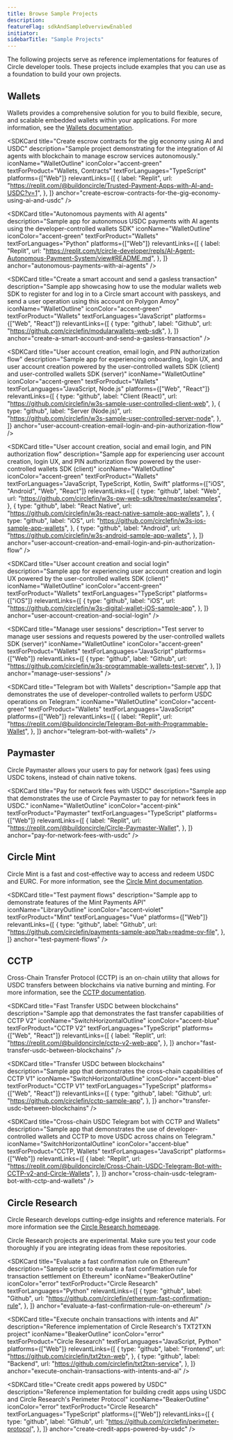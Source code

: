```yaml
---
title: Browse Sample Projects
description: 
featureFlag: sdkAndSampleOverviewEnabled
initiator: 
sidebarTitle: "Sample Projects"
---
```



The following projects serve as reference implementations for features of Circle
developer tools. These projects include examples that you can use as a
foundation to build your own projects.

## Wallets

Wallets provides a comprehensive solution for you to build flexible, secure, and
scalable embedded wallets within your applications. For more information, see
the [Wallets documentation](/w3s/programmable-wallets).

<SDKCard
  title="Create escrow contracts for the gig economy using AI and USDC"
  description="Sample project demonstrating  for the integration of AI agents with blockchain to manage escrow services autonomously."
  iconName="WalletOutline"
  iconColor="accent-green"
  textForProduct="Wallets, Contracts"
  textForLanguages="TypeScript"
  platforms={["Web"]}
  relevantLinks={[
    {
      label: "Replit",
      url: "https://replit.com/@buildoncircle/Trusted-Payment-Apps-with-AI-and-USDC?v=1",
    },
  ]}
  anchor="create-escrow-contracts-for-the-gig-economy-using-ai-and-usdc"
/>

<SDKCard
  title="Autonomous payments with AI agents"
  description="Sample app for autonomous USDC payments with AI agents using the developer-controlled wallets SDK"
  iconName="WalletOutline"
  iconColor="accent-green"
  textForProduct="Wallets"
  textForLanguages="Python"
  platforms={["Web"]}
  relevantLinks={[
    {
      label: "Replit",
      url: "https://replit.com/t/circle-developer/repls/AI-Agent-Autonomous-Payment-System/view#README.md",
    },
  ]}
  anchor="autonomous-payments-with-ai-agents"
/>

<SDKCard
  title="Create a smart account and send a gasless transaction"
  description="Sample app showcasing how to use the modular wallets web SDK to register for and log in to a Circle smart account with passkeys, and send a user operation using this account on Polygon Amoy"
  iconName="WalletOutline"
  iconColor="accent-green"
  textForProduct="Wallets"
  textForLanguages="JavaScript"
  platforms={["Web", "React"]}
  relevantLinks={[
    {
      type: "github",
      label: "Github",
      url: "https://github.com/circlefin/modularwallets-web-sdk",
    },
  ]}
  anchor="create-a-smart-account-and-send-a-gasless-transaction"
/>

<SDKCard
  title="User account creation, email login, and PIN authorization flow"
  description="Sample app for experiencing onboarding, login UX, and user account creation powered by the user-controlled wallets SDK (client) and user-controlled wallets SDK (server)"
  iconName="WalletOutline"
  iconColor="accent-green"
  textForProduct="Wallets"
  textForLanguages="JavaScript, Node.js"
  platforms={["Web", "React"]}
  relevantLinks={[
    {
      type: "github",
      label: "Client (React)",
      url: "https://github.com/circlefin/w3s-sample-user-controlled-client-web",
    },
    {
      type: "github",
      label: "Server (Node.js)",
      url: "https://github.com/circlefin/w3s-sample-user-controlled-server-node",
    },
  ]}
  anchor="user-account-creation-email-login-and-pin-authorization-flow"
/>

<SDKCard
  title="User account creation, social and email login, and PIN authorization flow"
  description="Sample app for experiencing user account creation, login UX, and PIN authorization flow powered by the user-controlled wallets SDK (client)"
  iconName="WalletOutline"
  iconColor="accent-green"
  textForProduct="Wallets"
  textForLanguages="JavaScript, TypeScript, Kotlin, Swift"
  platforms={["iOS", "Android", "Web", "React"]}
  relevantLinks={[
    {
      type: "github",
      label: "Web",
      url: "https://github.com/circlefin/w3s-pw-web-sdk/tree/master/examples",
    },
    {
      type: "github",
      label: "React Native",
      url: "https://github.com/circlefin/w3s-react-native-sample-app-wallets",
    },
    {
      type: "github",
      label: "iOS",
      url: "https://github.com/circlefin/w3s-ios-sample-app-wallets",
    },
    {
      type: "github",
      label: "Android",
      url: "https://github.com/circlefin/w3s-android-sample-app-wallets",
    },
  ]}
  anchor="user-account-creation-and-email-login-and-pin-authorization-flow"
/>

<SDKCard
  title="User account creation and social login"
  description="Sample app for experiencing user account creation and login UX powered by the user-controlled wallets SDK (client)"
  iconName="WalletOutline"
  iconColor="accent-green"
  textForProduct="Wallets"
  textForLanguages="TypeScript"
  platforms={["iOS"]}
  relevantLinks={[
    {
      type: "github",
      label: "iOS",
      url: "https://github.com/circlefin/w3s-digital-wallet-iOS-sample-app",
    },
  ]}
  anchor="user-account-creation-and-social-login"
/>

<SDKCard
  title="Manage user sessions"
  description="Test server to manage user sessions and requests powered by the user-controlled wallets SDK (server)"
  iconName="WalletOutline"
  iconColor="accent-green"
  textForProduct="Wallets"
  textForLanguages="JavaScript"
  platforms={["Web"]}
  relevantLinks={[
    {
      type: "github",
      label: "Github",
      url: "https://github.com/circlefin/w3s-programmable-wallets-test-server",
    },
  ]}
  anchor="manage-user-sessions"
/>

<SDKCard
  title="Telegram bot with Wallets"
  description="Sample app that demonstrates the use of developer-controlled wallets to perform USDC operations on Telegram."
  iconName="WalletOutline"
  iconColor="accent-green"
  textForProduct="Wallets"
  textForLanguages="JavaScript"
  platforms={["Web"]}
  relevantLinks={[
    {
      label: "Replit",
      url: "https://replit.com/@buildoncircle/Telegram-Bot-with-Programmable-Wallet",
    },
  ]}
  anchor="telegram-bot-with-wallets"
/>

## Paymaster

Circle Paymaster allows your users to pay for network (gas) fees using USDC
tokens, instead of chain native tokens.

<SDKCard
  title="Pay for network fees with USDC"
  description="Sample app that demonstrates the use of Circle Paymaster to pay for network fees in USDC."
  iconName="WalletOutline"
  iconColor="accent-pink"
  textForProduct="Paymaster"
  textForLanguages="TypeScript"
  platforms={["Web"]}
  relevantLinks={[
    {
      label: "Replit",
      url: "https://replit.com/@buildoncircle/Circle-Paymaster-Wallet",
    },
  ]}
  anchor="pay-for-network-fees-with-usdc"
/>

## Circle Mint

Circle Mint is a fast and cost-effective way to access and redeem USDC and EURC.
For more information, see the
[Circle Mint documentation](/circle-mint/introducing-circle-mint).

<SDKCard
  title="Test payment flows"
  description="Sample app to demonstrate features of the Mint Payments API"
  iconName="LibraryOutline"
  iconColor="accent-violet"
  textForProduct="Mint"
  textForLanguages="Vue"
  platforms={["Web"]}
  relevantLinks={[
    {
      type: "github",
      label: "Github",
      url: "https://github.com/circlefin/payments-sample-app?tab=readme-ov-file",
    },
  ]}
  anchor="test-payment-flows"
/>

## CCTP

Cross-Chain Transfer Protocol (CCTP) is an on-chain utility that allows for USDC
transfers between blockchains via native burning and minting. For more
information, see the [CCTP documentation](/cctp).

<SDKCard
  title="Fast Transfer USDC between blockchains"
  description="Sample app that demonstrates the fast transfer capabilities of CCTP V2"
  iconName="SwitchHorizontalOutline"
  iconColor="accent-blue"
  textForProduct="CCTP V2"
  textForLanguages="TypeScript"
  platforms={["Web", "React"]}
  relevantLinks={[
    {
      label: "Replit",
      url: "https://replit.com/@buildoncircle/cctp-v2-web-app",
    },
  ]}
  anchor="fast-transfer-usdc-between-blockchains"
/>

<SDKCard
  title="Transfer USDC between blockchains"
  description="Sample app that demonstrates the cross-chain capabilities of CCTP V1"
  iconName="SwitchHorizontalOutline"
  iconColor="accent-blue"
  textForProduct="CCTP V1"
  textForLanguages="TypeScript"
  platforms={["Web", "React"]}
  relevantLinks={[
    {
      type: "github",
      label: "Github",
      url: "https://github.com/circlefin/cctp-sample-app",
    },
  ]}
  anchor="transfer-usdc-between-blockchains"
/>

<SDKCard
  title="Cross-chain USDC Telegram bot with CCTP and Wallets"
  description="Sample app that demonstrates the use of developer-controlled wallets and CCTP to move USDC across chains on Telegram."
  iconName="SwitchHorizontalOutline"
  iconColor="accent-blue"
  textForProduct="CCTP, Wallets"
  textForLanguages="JavaScript"
  platforms={["Web"]}
  relevantLinks={[
    {
      label: "Replit",
      url: "https://replit.com/@buildoncircle/Cross-Chain-USDC-Telegram-Bot-with-CCTP-v2-and-Circle-Wallets",
    },
  ]}
  anchor="cross-chain-usdc-telegram-bot-with-cctp-and-wallets"
/>

## Circle Research

Circle Research develops cutting-edge insights and reference materials. For more
information see the
[Circle Research homepage](https://circle.com/circle-research).

<Banner variant='warning'>

Circle Research projects are experimental. Make sure you test your code
thoroughly if you are integrating ideas from these repositories.

</Banner>

<SDKCard
  title="Evaluate a fast confirmation rule on Ethereum"
  description="Sample script to evaluate a fast confirmation rule for transaction settlement on Ethereum"
  iconName="BeakerOutline"
  iconColor="error"
  textForProduct="Circle Research"
  textForLanguages="Python"
  relevantLinks={[
    {
      type: "github",
      label: "Github",
      url: "https://github.com/circlefin/ethereum-fast-confirmation-rule",
    },
  ]}
  anchor="evaluate-a-fast-confirmation-rule-on-ethereum"
/>

<SDKCard
  title="Execute onchain transactions with intents and AI"
  description="Reference implementation of Circle Research's TXT2TXN project"
  iconName="BeakerOutline"
  iconColor="error"
  textForProduct="Circle Research"
  textForLanguages="JavaScript, Python"
  platforms={["Web"]}
  relevantLinks={[
    {
      type: "github",
      label: "Frontend",
      url: "https://github.com/circlefin/txt2txn-web",
    },
    {
      type: "github",
      label: "Backend",
      url: "https://github.com/circlefin/txt2txn-service",
    },
  ]}
  anchor="execute-onchain-transactions-with-intents-and-ai"
/>

<SDKCard
  title="Create credit apps powered by USDC"
  description="Reference implementation for building credit apps using USDC and Circle Research's Perimeter Protocol"
  iconName="BeakerOutline"
  iconColor="error"
  textForProduct="Circle Research"
  textForLanguages="TypeScript"
  platforms={["Web"]}
  relevantLinks={[
    {
      type: "github",
      label: "Github",
      url: "https://github.com/circlefin/perimeter-protocol",
    },
  ]}
  anchor="create-credit-apps-powered-by-usdc"
/>

